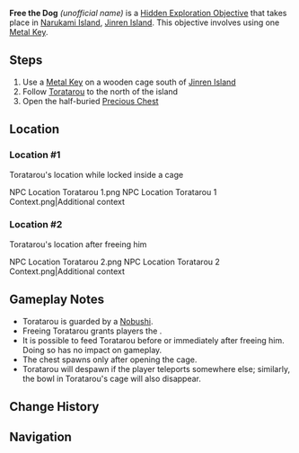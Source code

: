 {{Hidden Exploration Objectives Infobox
|image      = NPC Location Toratarou 1 Context.png
|type       = Quest-Like
|req        = [[Ritou Escape Plan]]
|region     = Inazuma
|area       = Narukami Island
|subarea    = Jinren Island
|loc        = [[Inazuma]], [[Jinren Island]]
|characters = Toratarou
}}
'''Free the Dog''' ''(unofficial name)'' is a [[Hidden Exploration Objective]] that takes place in [[Narukami Island]], [[Jinren Island]]. This objective involves using one [[Metal Key]].

==Steps==
#Use a [[Metal Key]] on a wooden cage south of [[Jinren Island]]
#Follow [[Toratarou]] to the north of the island
#Open the half-buried [[Precious Chest]]

==Location==
===Location #1===
Toratarou's location while locked inside a cage
<gallery>
NPC Location Toratarou 1.png
NPC Location Toratarou 1 Context.png|Additional context
</gallery>

===Location #2===
Toratarou's location after freeing him
<gallery>
NPC Location Toratarou 2.png
NPC Location Toratarou 2 Context.png|Additional context
</gallery>

==Gameplay Notes==
*Toratarou is guarded by a [[Nobushi]].
*Freeing Toratarou grants players the {{Achievement|Who Let the Dogs Out}}.
*It is possible to feed Toratarou {{item|Fowl|x=1}} before or immediately after freeing him. Doing so has no impact on gameplay.
*The chest spawns only after opening the cage.
*Toratarou will despawn if the player teleports somewhere else; similarly, the bowl in Toratarou's cage will also disappear.

==Change History==
{{Change History|2.0}}

==Navigation==
{{Hidden Exploration Objective Navbox|Quest-Like}}
